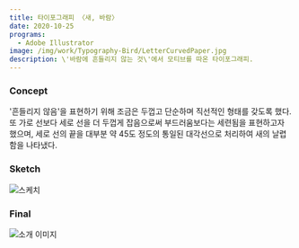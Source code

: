 ```yaml
---
title: 타이포그래피 〈새, 바람〉
date: 2020-10-25
programs:
  - Adobe Illustrator
image: /img/work/Typography-Bird/LetterCurvedPaper.jpg
description: \'바람에 흔들리지 않는 것\'에서 모티브를 따온 타이포그래피.
---
```


### Concept

'흔들리지 않음'을 표현하기 위해 조금은 두껍고 단순하며 직선적인 형태를 갖도록 했다. 또 가로 선보다 세로 선을 더 두껍게 잡음으로써 부드러움보다는 세련됨을 표현하고자 했으며, 세로 선의 끝을 대부분 약 45도 정도의 통일된 대각선으로 처리하여 새의 날렵함을 나타냈다.

### Sketch

![스케치](/img/work/Typography-Bird/sketch.jpg)

### Final

![소개 이미지](/img/work/Typography-Bird/main.jpg)

